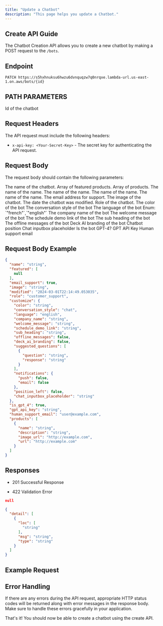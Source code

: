 ```yaml
---
title: "Update a Chatbot"
description: "This page helps you update a Chatbot."
---
```


## Create API Guide

The Chatbot Creation API allows you to create a new chatbot by making a POST request to the `/bots`.

## Endpoint

```
PATCH https://s5hxhnuksu6hwzu6dvnquqzw7q0nrqxe.lambda-url.us-east-1.on.aws/bots/{id}
```

## PATH PARAMETERS

<ResponseField name="id" type="string" required>
Id of the chatbot
</ResponseField>

## Request Headers

The API request must include the following headers:

- `x-api-key: <Your-Secret-Key>` - The secret key for authenticating the API request.

## Request Body

The request body should contain the following parameters:

<ResponseField name="name" type="string" required>
The name of the chatbot.
</ResponseField>
<ResponseField name="featured" type="array">
Array of featured products.
</ResponseField>
<ResponseField name="products" type="array">
Array of products.

  <Expandable title="Products">
    <ResponseField name="name" type="string">
    The name of the name.
    </ResponseField>
    <ResponseField name="description" type="string">
    The name of the name.
    </ResponseField>
    <ResponseField name="image_url" type="string<url>">
    The name of the name.
    </ResponseField>
    <ResponseField name="url" type="string<url>" required>
    The name of the name.
    </ResponseField>

  </Expandable>
</ResponseField>
<ResponseField name="email_support" type="boolean" required>
The email address for support.
</ResponseField>

<ResponseField name="image" type="string<url>">
The image of the chatbot.
</ResponseField>

<ResponseField name="modified" type="string<date-time>" default="2024-02-29T20:52:02.100166">
The date the chatbot was modified.
</ResponseField>

<ResponseField name="role" type="string" default="customer_support">
Role of the chatbot.
</ResponseField>

<ResponseField name="customize" type="object" required>

  <Expandable title="Products">
    <ResponseField name="color" type="string" required>
      The color of the bot
    </ResponseField>
    <ResponseField name="conversation_style" type="string" default="chat">
      The conversation style of the bot
    </ResponseField>
    <ResponseField name="language" type="string" default="english">
      The language of the bot
      Enum: `"french"`,`"english"`
    </ResponseField>
    <ResponseField name="company_name" type="string" required>
      The company name of the bot
    </ResponseField>
    <ResponseField name="welcome_message" type="string" required>
      The welcome message of the bot
    </ResponseField>
    <ResponseField name="schedule_demo_link" type="string" >
      The schedule demo link of the bot
    </ResponseField>
    <ResponseField name="sub_heading" type="string" required>
      The sub heading of the bot
    </ResponseField>
    <ResponseField name="offline_messages" type="boolean" default="false">
      The offline messages of the bot
    </ResponseField>
    <ResponseField name="deck_ai_branding" type="boolean" default="false">
      Deck AI branding of the bot
    </ResponseField>
    <ResponseField name="position_left" type="boolean" default="false">
    Chatbot position
    </ResponseField>
    <ResponseField name="chat_inputbox_placeholder" type="string" required>
    Chat inputbox placeholder
    </ResponseField>
  </Expandable>
</ResponseField>


<ResponseField name="is_gpt_4" type="boolean" default="false">
Is the bot GPT-4?
</ResponseField>
<ResponseField name="gpt_api_key" type="string" >
GPT API Key
</ResponseField>
<ResponseField name="human_support_email" type="string<email>" >
Human support email
</ResponseField>

## Request Body Example

<CodeGroup>

```json JSON
{
  "name": "string",
  "featured": [
    null
  ],
  "email_support": true,
  "image": "string",
  "modified": "2024-03-01T22:14:49.053035",
  "role": "customer_support",
  "customize": {
    "color": "string",
    "conversation_style": "chat",
    "language": "english",
    "company_name": "string",
    "welcome_message": "string",
    "schedule_demo_link": "string",
    "sub_heading": "string",
    "offline_messages": false,
    "deck_ai_branding": false,
    "suggested_questions": [
      {
        "question": "string",
        "response": "string"
      }
    ],
    "notifications": {
      "push": false,
      "email": false
    },
    "position_left": false,
    "chat_inputbox_placeholder": "string"
  },
  "is_gpt_4": true,
  "gpt_api_key": "string",
  "human_support_email": "user@example.com",
  "products": [
    {
      "name": "string",
      "description": "string",
      "image_url": "http://example.com",
      "url": "http://example.com"
    }
  ]
}
```

</CodeGroup>

## Responses

- 201 Successful Response

- 422 Validation Error

<CodeGroup>

```json 201=0
null
```

```json 422
{
  "detail": [
    {
      "loc": [
        "string"
      ],
      "msg": "string",
      "type": "string"
    }
  ]
}
```

</CodeGroup>


## Example Request



## Error Handling

If there are any errors during the API request, appropriate HTTP status codes will be returned along with error messages in the response body. Make sure to handle these errors gracefully in your application.

That's it! You should now be able to create a chatbot using the create API.